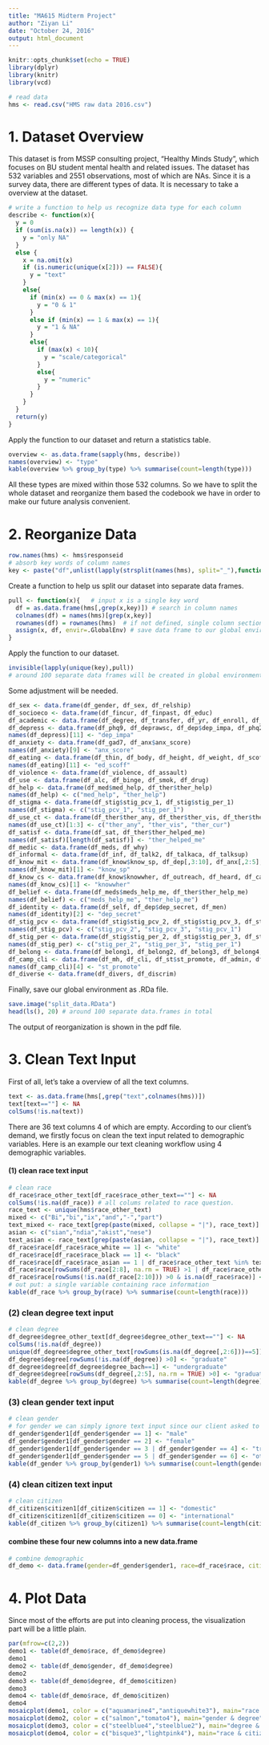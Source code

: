 ```yaml
---
title: "MA615 Midterm Project"
author: "Ziyan Li"
date: "October 24, 2016"
output: html_document
---
```


```r
knitr::opts_chunk$set(echo = TRUE)
library(dplyr)
library(knitr)
library(vcd)
```

```r
# read data
hms <- read.csv("HMS raw data 2016.csv")
```

# 1. Dataset Overview
This dataset is from MSSP consulting project, "Healthy Minds Study", which focuses on BU student mental health and related issues. The dataset has 532 variables and 2551 observations, most of which are NAs. Since it is a survey data, there are different types of data. It is necessary to take a overview at the dataset.
```r
# write a function to help us recognize data type for each column
describe <- function(x){
  y = 0
  if (sum(is.na(x)) == length(x)) {
    y = "only NA"
  }
  else {
    x = na.omit(x)
    if (is.numeric(unique(x[2])) == FALSE){
      y = "text"
    }
    else{
      if (min(x) == 0 & max(x) == 1){
        y = "0 & 1"
      }
      else if (min(x) == 1 & max(x) == 1){
        y = "1 & NA"
      }
      else{
        if (max(x) < 10){
          y = "scale/categorical"
        }
        else{
          y = "numeric"
        }
      }
    }
  }
  return(y)
}
```
Apply the function to our dataset and return a statistics table.
```r
overview <- as.data.frame(sapply(hms, describe))
names(overview) <- "type"
kable(overview %>% group_by(type) %>% summarise(count=length(type)))
```
All these types are mixed within those 532 columns. So we have to split the whole dataset and reorganize them based the codebook we have in order to make our future analysis convenient.

# 2. Reorganize Data

```r
row.names(hms) <- hms$responseid
# absorb key words of column names
key <- paste("df",unlist(lapply(strsplit(names(hms), split="_"),function(x){x[1]})),sep = "_")
```

Create a function to help us split our dataset into separate data frames.
```r
pull <- function(x){   # input x is a single key word
  df = as.data.frame(hms[,grep(x,key)]) # search in column names
  colnames(df) = names(hms)[grep(x,key)] 
  rownames(df) = rownames(hms)  # if not defined, single column section will lose row names
  assign(x, df, envir=.GlobalEnv) # save data frame to our global environment
}
```

Apply the function to our dataset.
```r
invisible(lapply(unique(key),pull)) 
# around 100 separate data frames will be created in global environment
```

Some adjustment will be needed.
```r
df_sex <- data.frame(df_gender, df_sex, df_relship)
df_socioeco <- data.frame(df_fincur, df_finpast, df_educ)
df_academic <- data.frame(df_degree, df_transfer, df_yr, df_enroll, df_field, df_gpa, df_aca, df_timeclass, df_timestud, df_persist)
df_depress <- data.frame(df_phq9, df_deprawsc, df_dep$dep_impa, df_phq2)
names(df_depress)[11] <- "dep_impa"
df_anxiety <- data.frame(df_gad7, df_anx$anx_score)
names(df_anxiety)[9] <- "anx_score"
df_eating <- data.frame(df_thin, df_body, df_height, df_weight, df_scoff, df_ed$ed_scoff)
names(df_eating)[11] <- "ed_scoff"
df_violence <- data.frame(df_violence, df_assault)
df_use <- data.frame(df_alc, df_binge, df_smok, df_drug)
df_help <- data.frame(df_med$med_help, df_ther$ther_help)
names(df_help) <- c("med_help", "ther_help")
df_stigma <- data.frame(df_stig$stig_pcv_1, df_stig$stig_per_1)
names(df_stigma) <- c("stig_pcv_1", "stig_per_1")
df_use_ct <- data.frame(df_ther$ther_any, df_ther$ther_vis, df_ther$ther_cur, df_prov)
names(df_use_ct)[1:3] <- c("ther_any", "ther_vis", "ther_cur")
df_satisf <- data.frame(df_sat, df_ther$ther_helped_me)
names(df_satisf)[length(df_satisf)] <- "ther_helped_me"
df_medic <- data.frame(df_meds, df_why)
df_informal <- data.frame(df_inf, df_talk2, df_talkaca, df_talksup)
df_know_mit <- data.frame(df_know$know_sp, df_dep[,3:10], df_anx[,2:5], df_ea, df_gk)
names(df_know_mit)[1] <- "know_sp"
df_know_cs <- data.frame(df_know$knowwher, df_outreach, df_heard, df_camp)
names(df_know_cs)[1] <- "knowwher"
df_belief <- data.frame(df_meds$meds_help_me, df_ther$ther_help_me)
names(df_belief) <- c("meds_help_me", "ther_help_me")
df_identity <- data.frame(df_self, df_dep$dep_secret, df_men)
names(df_identity)[2] <- "dep_secret"
df_stig_pcv <- data.frame(df_stig$stig_pcv_2, df_stig$stig_pcv_3, df_stig$stig_pcv_1)
names(df_stig_pcv) <- c("stig_pcv_2", "stig_pcv_3", "stig_pcv_1")
df_stig_per <- data.frame(df_stig$stig_per_2, df_stig$stig_per_3, df_stig$stig_per_1)
names(df_stig_per) <- c("stig_per_2", "stig_per_3", "stig_per_1")
df_belong <- data.frame(df_belong1, df_belong2, df_belong3, df_belong4, df_belong5, df_belong6, df_belong7, df_belong8, df_belong9)
df_camp_cli <- data.frame(df_mh, df_cli, df_st$st_promote, df_admin, df_env)
names(df_camp_cli)[4] <- "st_promote"
df_diverse <- data.frame(df_divers, df_discrim)
```

Finally, save our global environment as .RDa file.
```r
save.image("split_data.RData")
head(ls(), 20) # around 100 separate data.frames in total
```
The output of reorganization is shown in the pdf file.

# 3. Clean Text Input
First of all, let's take a overview of all the text columns.
```r
text <- as.data.frame(hms[,grep("text",colnames(hms))])
text[text==""] <- NA
colSums(!is.na(text))
```
There are 36 text columns 4 of which are empty. According to our client's demand, we firstly focus on clean the text input related to demographic variables. Here is an example our text cleaning workflow using 4 demographic variables.

#### (1) clean race text input
```r
# clean race
df_race$race_other_text[df_race$race_other_text==""] <- NA
colSums(!is.na(df_race)) # all colums related to race question.
race_text <- unique(hms$race_other_text)
mixed <- c("Bi","bi","ix","and","-","part")
text_mixed <- race_text[grep(paste(mixed, collapse = "|"), race_text)]
asian <- c("sian","ndia","akist","nese")
text_asian <- race_text[grep(paste(asian, collapse = "|"), race_text)]
df_race$race[df_race$race_white == 1] <- "white"
df_race$race[df_race$race_black == 1] <- "black"
df_race$race[df_race$race_asian == 1 | df_race$race_other_text %in% text_asian] <- "asian"
df_race$race[rowSums(df_race[2:8], na.rm = TRUE) >1 | df_race$race_other_text %in% text_mixed] <- "mixed"
df_race$race[rowSums(!is.na(df_race[2:10])) >0 & is.na(df_race$race)] <- "other"
# out put: a single variable containing race information
kable(df_race %>% group_by(race) %>% summarise(count=length(race)))
```

### (2) clean degree text input
```r
# clean degree
df_degree$degree_other_text[df_degree$degree_other_text==""] <- NA
colSums(!is.na(df_degree))
unique(df_degree$degree_other_text[rowSums(is.na(df_degree[,2:6]))==5])
df_degree$degree[rowSums(!is.na(df_degree)) >0] <- "graduate"
df_degree$degree[df_degree$degree_bach==1] <- "undergraduate"
df_degree$degree[rowSums(df_degree[,2:5], na.rm = TRUE) >0] <- "graduate" # record the highest possible degree
kable(df_degree %>% group_by(degree) %>% summarise(count=length(degree)))
```

### (3) clean gender text input
```r
# clean gender
# for gender we can simply ignore text input since our client asked to recode gender into four categories.
df_gender$gender1[df_gender$gender == 1] <- "male"
df_gender$gender1[df_gender$gender == 2] <- "female"
df_gender$gender1[df_gender$gender == 3 | df_gender$gender == 4] <- "trans"
df_gender$gender1[df_gender$gender == 5 | df_gender$gender == 6] <- "other"
kable(df_gender %>% group_by(gender1) %>% summarise(count=length(gender1)))
```

### (4) clean citizen text input
```r
# clean citizen
df_citizen$citizen1[df_citizen$citizen == 1] <- "domestic"
df_citizen$citizen1[df_citizen$citizen == 0] <- "international"
kable(df_citizen %>% group_by(citizen1) %>% summarise(count=length(citizen1)))
```

#### combine these four new columns into a new data.frame
```r
# combine demographic
df_demo <- data.frame(gender=df_gender$gender1, race=df_race$race, citizen=df_citizen$citizen1, degree=df_degree$degree)
```

# 4. Plot Data
Since most of the efforts are put into cleaning process, the visualization part will be a little plain.
```r
par(mfrow=c(2,2))
demo1 <- table(df_demo$race, df_demo$degree)
demo1
demo2 <- table(df_demo$gender, df_demo$degree)
demo2
demo3 <- table(df_demo$degree, df_demo$citizen)
demo3
demo4 <- table(df_demo$race, df_demo$citizen)
demo4
mosaicplot(demo1, color = c("aquamarine4","antiquewhite3"), main="race & degree", xlab="race", ylab="degree")
mosaicplot(demo2, color = c("salmon","tomato4"), main="gender & degree", xlab="gender", ylab="degree")
mosaicplot(demo3, color = c("steelblue4","steelblue2"), main="degree & citizen", xlab="degree", ylab="citizen")
mosaicplot(demo4, color = c("bisque3","lightpink4"), main="race & citizen", xlab="race", ylab="citizen")
```

